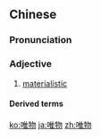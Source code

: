 ==Chinese==
{{zh-forms|t2=惟物}}

===Pronunciation===
{{zh-pron
|m=wéiwù
|c=wai4 mat6
|mn=qz,xm,zz:ûi-bu̍t
|cat=a
}}

===Adjective===
{{zh-adj}}

# [[materialistic]]

====Derived terms====
{{zh-der|唯物辯證法}}

[[ko:唯物]]
[[ja:唯物]]
[[zh:唯物]]